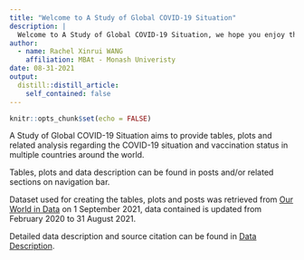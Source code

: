 ```yaml
---
title: "Welcome to A Study of Global COVID-19 Situation"
description: |
  Welcome to A Study of Global COVID-19 Situation, we hope you enjoy the tables, plots and posts here!
author:
  - name: Rachel Xinrui WANG 
    affiliation: MBAt - Monash Univeristy
date: 08-31-2021
output:
  distill::distill_article:
    self_contained: false
---
```


```r
knitr::opts_chunk$set(echo = FALSE)

```


A Study of Global COVID-19 Situation aims to provide tables, plots and related analysis regarding the COVID-19 situation and vaccination status in multiple countries around the world.

Tables, plots and data description can be found in posts and/or related sections on navigation bar.

Dataset used for creating the tables, plots and posts was retrieved from [Our World in Data](https://ourworldindata.org/coronavirus/country/chile) on 1 September 2021, data contained is updated from February 2020 to 31 August 2021.

Detailed data description and source citation can be found in [Data Description](https://etc5523-2021.github.io/blog-xwan0274/posts/2021-09-01-data-description/).